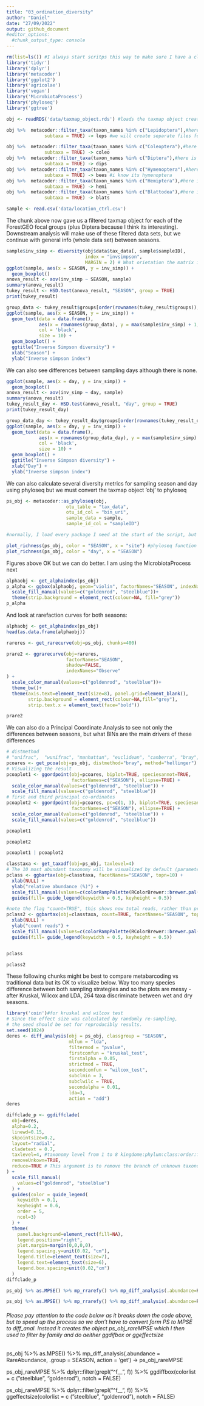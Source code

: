 ```yaml
---
title: "03_ordination_diversity"
author: "Daniel"
date: "27/09/2022"
output: github_document
#editor_options: 
  #chunk_output_type: console
---
```



```r
rm(list=ls()) #I always start scritps this way to make sure I have a clean R environment
library('tidyr')
library('dplyr')
library('metacoder')
library('ggplot2')
library('agricolae')
library('vegan')
library('MicrobiotaProcess')
library('phyloseq')
library('ggtree')

obj <- readRDS('data/taxmap_object.rds') #loads the taxmap object created in script 02_metacoder_heat_trees

obj %>%  metacoder::filter_taxa(taxon_names %in% c("Lepidoptera"),#here is to fliter the figure by groups
              subtaxa = TRUE) -> leps #we will create separate files for each order as this simplifies downstream analysis in microbiotaprocess - until I find a way to filter taxa on the mpse object directly.

obj %>%  metacoder::filter_taxa(taxon_names %in% c("Coleoptera"),#here is to fliter the figure by groups
              subtaxa = TRUE) -> coleo
obj %>%  metacoder::filter_taxa(taxon_names %in% c("Diptera"),#here is to fliter the figure by groups
              subtaxa = TRUE) -> dips
obj %>%  metacoder::filter_taxa(taxon_names %in% c("Hymenoptera"),#here is to fliter the figure by groups
              subtaxa = TRUE) -> bees #i know its hymenoptera
obj %>%  metacoder::filter_taxa(taxon_names %in% c("Hemiptera"),#here is to fliter the figure by groups
              subtaxa = TRUE) -> hemi
obj %>%  metacoder::filter_taxa(taxon_names %in% c("Blattodea"),#here is to fliter the figure by groups
              subtaxa = TRUE) -> blats 

sample <- read.csv('data/location_ctrl.csv')
```

The chunk above now gave us a filtered taxmap object for each of the ForestGEO focal groups (plus Diptera because I think its interesting).
Downstream analysis will make use of these filtered data sets, but we continue with general info (whole data set) between seasons.

```r
sample$inv_simp <- diversity(obj$data$tax_data[, sample$sampleID],
                             index = "invsimpson",
                             MARGIN = 2) # What orietation the matrix is in
ggplot(sample, aes(x = SEASON, y = inv_simp)) +
  geom_boxplot()
anova_result <- aov(inv_simp ~ SEASON, sample)
summary(anova_result)
tukey_result <- HSD.test(anova_result, "SEASON", group = TRUE)
print(tukey_result)

group_data <- tukey_result$groups[order(rownames(tukey_result$groups)),]
ggplot(sample, aes(x = SEASON, y = inv_simp)) +
  geom_text(data = data.frame(),
            aes(x = rownames(group_data), y = max(sample$inv_simp) + 1, label = group_data$groups),
            col = 'black',
            size = 10) +
  geom_boxplot() +
  ggtitle("Inverse Simpson diversity") +
  xlab("Season") +
  ylab("Inverse simpson index")
```

We can also see differences between sampling days although there is none. 

```r
ggplot(sample, aes(x = day, y = inv_simp)) +
  geom_boxplot()
anova_result <- aov(inv_simp ~ day, sample)
summary(anova_result)
tukey_result_day <- HSD.test(anova_result, "day", group = TRUE)
print(tukey_result_day)

group_data_day <- tukey_result_day$groups[order(rownames(tukey_result_day$groups)),]
ggplot(sample, aes(x = day, y = inv_simp)) +
  geom_text(data = data.frame(),
            aes(x = rownames(group_data_day), y = max(sample$inv_simp) + 1, label = group_data_day$groups),
            col = 'black',
            size = 10) +
  geom_boxplot() +
  ggtitle("Inverse Simpson diversity") +
  xlab("Day") +
  ylab("Inverse simpson index")
```

We can also calculate several diversity metrics for sampling season and day using phyloseq but we must convert the taxmap object 'obj' to phyloseq 

```r
ps_obj <- metacoder::as_phyloseq(obj,
                      otu_table = "tax_data",
                      otu_id_col = "bin_uri",
                      sample_data = sample,
                      sample_id_col = "sampleID")

#normally, I load every package I need at the start of the script, but this may cause function masking problems (e.g. both MicrobiotaProcess and Metacoder have a 'as_phyloseq' function and you have to specify to R which package you want to use -  see above: metacoder::as_phyloseq - this means I am telling R to use the 'as_phyloseq' function from the metacoder package)

plot_richness(ps_obj, color = "SEASON", x = "site") #phyloseq function
plot_richness(ps_obj, color = "day", x = "SEASON")

```

Figures above OK but we can do better.
I am using the MicrobiotaProcess next

```r
alphaobj <- get_alphaindex(ps_obj)
p_alpha <- ggbox(alphaobj, geom="violin", factorNames="SEASON", indexNames = c('Observe', 'Shannon', 'Simpson'),  signifmap = TRUE) +
  scale_fill_manual(values=c("goldenrod", "steelblue"))+
  theme(strip.background = element_rect(colour=NA, fill="grey"))
p_alpha
```
And look at rarefaction curves for both seasons:
```r
alphaobj <- get_alphaindex(ps_obj)
head(as.data.frame(alphaobj))

rareres <- get_rarecurve(obj=ps_obj, chunks=400)

prare2 <- ggrarecurve(obj=rareres,
                      factorNames="SEASON",
                      shadow=FALSE,
                      indexNames="Observe"
) +
  scale_color_manual(values=c("goldenrod", "steelblue"))+
  theme_bw()+
  theme(axis.text=element_text(size=8), panel.grid=element_blank(),
        strip.background = element_rect(colour=NA,fill="grey"),
        strip.text.x = element_text(face="bold"))

prare2
```

We can also do a Principal Coordinate Analysis to see not only the differences between seasons, but what BINs are the main drivers of these differences

```r
# distmethod
# "unifrac",  "wunifrac", "manhattan", "euclidean", "canberra", "bray", "kulczynski" ...(vegdist, dist)
pcoares <- get_pcoa(obj=ps_obj, distmethod="bray", method="hellinger")
# Visualizing the result
pcoaplot1 <- ggordpoint(obj=pcoares, biplot=TRUE, speciesannot=TRUE,
                        factorNames=c("SEASON"), ellipse=TRUE) +
  scale_color_manual(values=c("goldenrod", "steelblue")) +
  scale_fill_manual(values=c("goldenrod", "steelblue"))
# first and third principal co-ordinates
pcoaplot2 <- ggordpoint(obj=pcoares, pc=c(1, 3), biplot=TRUE, speciesannot=TRUE,
                        factorNames=c("SEASON"), ellipse=TRUE) +
  scale_color_manual(values=c("goldenrod", "steelblue")) +
  scale_fill_manual(values=c("goldenrod", "steelblue"))

pcoaplot1 

pcoaplot2

pcoaplot1 | pcoaplot2
```

```r


classtaxa <- get_taxadf(obj=ps_obj, taxlevel=4)
# The 10 most abundant taxonomy will be visualized by default (parameter `topn=10`). 
pclass <- ggbartax(obj=classtaxa, facetNames="SEASON", topn=10) +
  xlab(NULL) +
  ylab("relative abundance (%)") +
  scale_fill_manual(values=c(colorRampPalette(RColorBrewer::brewer.pal(12,"Set3"))(31))) +
  guides(fill= guide_legend(keywidth = 0.5, keyheight = 0.5))

#note the flag "count=TRUE", this shows now total reads, rather than proportion %
pclass2 <- ggbartax(obj=classtaxa, count=TRUE, facetNames="SEASON", topn=10) +
  xlab(NULL) +
  ylab("count reads") +
  scale_fill_manual(values=c(colorRampPalette(RColorBrewer::brewer.pal(12,"Set3"))(31))) +
  guides(fill= guide_legend(keywidth = 0.5, keyheight = 0.5))


pclass

pclass2


```


These following chunks might be best to compare metabarcoding vs traditional data but its OK to visualize below.
Way too many species difference between both sampling strategies and so the plots are messy  - after Kruskal, Wilcox and LDA, 264 taxa discriminate between wet and dry seasons.

```r
library('coin')#for kruskal and wilcox test
# Since the effect size was calculated by randomly re-sampling, 
# the seed should be set for reproducibly results.
set.seed(1024)
deres <- diff_analysis(obj = ps_obj, classgroup = "SEASON",
                       mlfun = "lda",
                       filtermod = "pvalue",
                       firstcomfun = "kruskal_test",
                       firstalpha = 0.05,
                       strictmod = TRUE,
                       secondcomfun = "wilcox_test",
                       subclmin = 3,
                       subclwilc = TRUE,
                       secondalpha = 0.01,
                       lda=3,
                       action = "add")
deres
```

```r
diffclade_p <- ggdiffclade(
  obj=deres, 
  alpha=0.2, 
  linewd=0.15,
  skpointsize=0.2, 
  layout="radial",
  cladetext = 0.7,
  taxlevel=4, #taxonomy level from 1 to 8 kingdome:phylum:class:order:family:subfamily:genus:species
  removeUnkown=TRUE,
  reduce=TRUE # This argument is to remove the branch of unknown taxonomy.
) +
  scale_fill_manual(
    values=c("goldenrod", "steelblue")
  ) +
  guides(color = guide_legend(
    keywidth = 0.1, 
    keyheight = 0.6,
    order = 5,
    ncol=3)
  ) +
  theme(
    panel.background=element_rect(fill=NA),
    legend.position="right", 
    plot.margin=margin(0,0,0,0),
    legend.spacing.y=unit(0.02, "cm"), 
    legend.title=element_text(size=7),
    legend.text=element_text(size=6), 
    legend.box.spacing=unit(0.02,"cm")
  )
diffclade_p
```


```r
ps_obj %>% as.MPSE() %>% mp_rrarefy() %>% mp_diff_analysis(.abundance=RareAbundance, .group=SEASON, action='get') %>% dplyr::filter(grepl("^f__", f)) %>% ggdiffbox(colorlist=c("steelblue", "goldenrod"), notch = FALSE)

ps_obj %>% as.MPSE() %>% mp_rrarefy() %>% mp_diff_analysis(.abundance=RareAbundance, .group=SEASON, action='get') %>% dplyr::filter(grepl("^f__", f)) %>% ggeffectsize(colorlist=c("steelblue", "goldenrod"), notch = FALSE)

```


###### Please pay attention to the code below as it breaks down the code above, but to speed up the process so we don't have to convert form PS to MPSE to diff_anal. Instead it creates the object ps_obj_rareMPSE which I then used to filter by family and do aeither ggdifbox or ggeffectsize

ps_obj %>%
  as.MPSE() %>%
  mp_diff_analysis(.abundance = RareAbundance, .group = SEASON, action = 'get') -> ps_obj_rareMPSE

ps_obj_rareMPSE %>% 
  dplyr::filter(grepl("^f__", f)) %>% 
  ggdiffbox(colorlist = c ("steelblue", "goldenrod"), notch = FALSE)

ps_obj_rareMPSE %>% 
  dplyr::filter(grepl("^f__", f)) %>% 
  ggeffectsize(colorlist = c ("steelblue", "goldenrod"), notch = FALSE)

